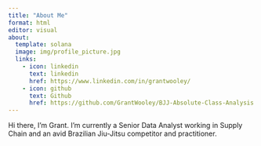 ```yaml
---
title: "About Me"
format: html
editor: visual
about:
  template: solana
  image: img/profile_picture.jpg
  links:
    - icon: linkedin
      text: linkedin
      href: https://www.linkedin.com/in/grantwooley/
    - icon: github
      text: Github
      href: https://github.com/GrantWooley/BJJ-Absolute-Class-Analysis
---
```


Hi there, I'm Grant. I'm currently a Senior Data Analyst working in Supply Chain and an avid Brazilian Jiu-Jitsu competitor and practitioner.
